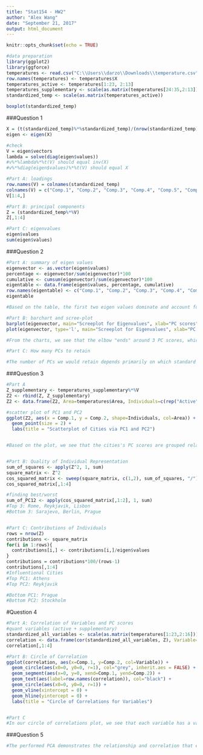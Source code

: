 ```yaml
---
title: "Stat154 - HW2"
author: "Alex Wang"
date: "September 21, 2017"
output: html_document
---
```


```r
knitr::opts_chunk$set(echo = TRUE)
```

```r

#data preparation
library(ggplot2)
library(ggforce)
temperatures <- read.csv("C:\\Users\\darzo\\Downloads\\temperature.csv")
row.names(temperatures) <- temperatures$X
temperatures_active <- temperatures[1:23, 2:13]
temperatures_supplementary <- scale(as.matrix(temperatures[24:35,2:13]))
standardized_temp <- scale(as.matrix(temperatures_active))

boxplot(standardized_temp)

```

###Question 1

```r

X = (t(standardized_temp)%*%standardized_temp)/(nrow(standardized_temp)-1)
eigen <- eigen(X)

#check
V = eigen$vectors
lambda = solve(diag(eigen$values))
#v%*%lambda%*%t(V) should equal inv(X)
#v%*%diag(eigen$values)%*%t(V) should equal X

#Part A: loadings
row.names(V) = colnames(standardized_temp)
colnames(V) = c("Comp.1", "Comp.2", "Comp.3", "Comp.4", "Comp.5", "Comp.6", "Comp.7", "Comp.8", "Comp.9", "Comp.10", "Comp.11", "Comp.12")
V[1:4,]

#Part B: principal components
Z = (standardized_temp%*%V)
Z[,1:4]

#Part C: eigenvalues
eigen$values
sum(eigen$values)


```

###Question 2

```r

#Part A: summary of eigen values
eigenvector <- as.vector(eigen$values)
percentage <- eigenvector/sum(eigenvector)*100
cumulative <- cumsum(eigenvector)/sum(eigenvector)*100
eigentable <- data.frame(eigen$values, percentage, cumulative)
row.names(eigentable) <- c("Comp.1", "Comp.2", "Comp.3", "Comp.4", "Comp.5", "Comp.6", "Comp.7", "Comp.8", "Comp.9", "Comp.10", "Comp.11", "Comp.12")
eigentable

#Based on the table, the first two eigen values dominate and account for 98.3% of the variance.

#Part B: barchart and scree-plot
barplot(eigenvector, main="Screeplot for Eigenvalues", xlab="PC scores", ylab="Variances")
plot(eigenvector, type='l', main="Screeplot for Eigenvalues", xlab="PC scores", ylab="Variances")

#From the charts, we see that the elbow "ends" around 3 PC scores, which accounts for approx 99.35% of the overall data. We can interpret these charts as the relative value measurements of % shares held by each of the different scores. As such, it is evident that the first three PC scores hold 99.35% which would be retained if we followed the "elbow rule".

#Part C: How many PCs to retain

#The number of PCs we would retain depends primarily on which standard rule we follow. For instance, if we followed Kaiser's rule, we would be looking for eigenvalues that are great than 1, thus giving us 2. However, we followed the elbow rile, we would keep 3 of the eigen values. With all things considered, I believe that we should retain two PCs because the two PCs account for 98.3% of the variance, which is an overwhelming majority and where the remainder is relatively insignificant compared to the other 2 PCs. As such, we would retain Comp.1 and Comp.2.

```

###Question 3

```r

#Part A
Z_supplementary <- temperatures_supplementary%*%V
Z2 <- rbind(Z, Z_supplementary)
Z2 <- data.frame(Z2, Area=temperatures$Area, Individuals=c(rep("Active", 23), rep("Supplementary", 12)))

#scatter plot of PC1 and PC2
ggplot(Z2, aes(x = Comp.1, y = Comp.2, shape=Individuals, col=Area)) +
  geom_point(size = 2) +
  labs(title = "Scatterplot of Cities via PC1 and PC2")


#Based on the plot, we see that the cities's PC scores are grouped relatively in proximity to the area the city is from. The clusters are generally well formed, with a few skews here and there in the graph. We see that south has primarily lower PC1 scores, east has high PC1 and PC2 scores, west has near 0 for PC1 and PC2 scores, and the north has high PC1 and negative PC2 scores.


#Part B: Quality of Individual Representation
sum_of_squares <- apply(Z^2, 1, sum)
square_matrix <- Z^2
cos_squared_matrix <- sweep(square_matrix, c(1,2), sum_of_squares, "/")
cos_squared_matrix[,1:4]

#finding best/worst
sum_of_PC12 <- apply(cos_squared_matrix[,1:2], 1, sum)
#Top 3: Rome, Reykjavik, Lisbon 
#Bottom 3: Sarajevo, Berlin, Prague


#Part C: Contributions of Individuals
rows = nrow(Z)
contributions <- square_matrix
for(i in 1:rows){
  contributions[i,] <- contributions[i,]/eigen$values
}
contributions = contributions*100/(rows-1)
contributions[,1:4]
#Influentional Cities
#Top PC1: Athens
#Top PC2: Reykjavik

#Bottom PC1: Prague
#Bottom PC2: Stockholm
```

#Question 4

```r

#Part A: Correlation of Variables and PC scores
#quant variables (active + supplementary)
standardized_all_variables <- scale(as.matrix(temperatures[1:23,2:16]))
correlation <- data.frame(cor(standardized_all_variables, Z), Variable=c(rep("Active", 12), rep("Supplementary", 3)))
correlation[,1:4]

#Part B: Circle of Correlation
ggplot(correlation, aes(x=Comp.1, y=Comp.2, col=Variable)) +
  geom_circle(aes(x0=0, y0=0, r=1), col="grey", inherit.aes = FALSE) +
  geom_segment(aes(x=0, y=0, xend=Comp.1, yend=Comp.2)) +
  geom_text(aes(label=row.names(correlation)), col="black") +
  geom_circle(aes(x0=0, y0=0, r=1)) +
  geom_vline(xintercept = 0) +
  geom_hline(yintercept = 0) +
  labs(title = "Circle of Correlations for Variables")


#Part C
#In our circle of correlations plot, we see that each variable has a varying degree of correlation between PC1 and PC2. Generally, 10 out of 12 of the variables have a strong negative correlation with PC1, with the exception of Amplitude and Latitude. There is an equal distribution of positive and negative correlations between the variables and PC2. 


```

###Question 5

```r

#The performed PCA demonstrates the relationship and correlation that each variable and individual has on the overall regression. Some of the cities and variables capture more of the variance in the data than others. This makes sense because not all data should be equal - some data capture more of the variance seen in the overall analysis.

```
